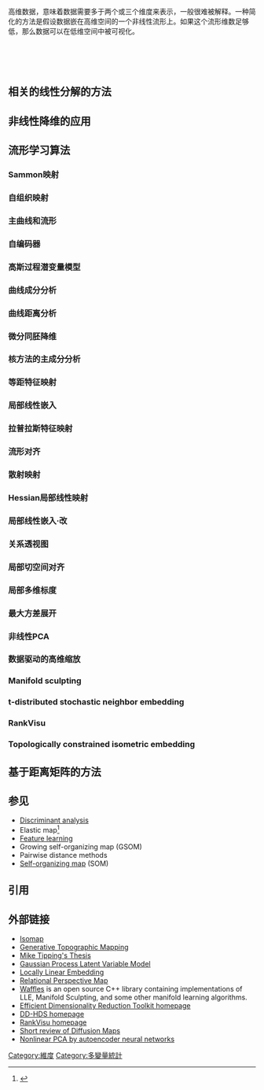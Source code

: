 {{expand|time=2018-06-28T10:14:14+00:00}}
高维数据，意味着数据需要多于两个或三个维度来表示，一般很难被解释。一种简化的方法是假设数据嵌在高维空间的一个非线性流形上。如果这个流形维数足够低，那么数据可以在低维空间中被可视化。[[維度|<br>
<br>
<br>
<br>
<br>
]]

== 相关的线性分解的方法 ==

== 非线性降维的应用 ==

== 流形学习算法 ==

=== Sammon映射 ===

=== 自组织映射 ===

=== 主曲线和流形 ===

=== 自编码器 ===


=== 高斯过程潜变量模型 ===

=== 曲线成分分析 ===

=== 曲线距离分析 ===

=== 微分同胚降维 ===

=== 核方法的主成分分析 ===

=== 等距特征映射 ===

=== 局部线性嵌入 ===

=== 拉普拉斯特征映射 ===
{{Main|拉普拉斯矩阵}}

=== 流形对齐 ===

=== 散射映射 ===

=== Hessian局部线性映射 ===

=== 局部线性嵌入·改 ===

=== 关系透视图 ===

=== 局部切空间对齐 ===

=== 局部多维标度 ===

=== 最大方差展开 ===

=== 非线性PCA ===

=== 数据驱动的高维缩放 ===

=== Manifold sculpting ===

=== t-distributed stochastic neighbor embedding ===

=== RankVisu ===

=== Topologically constrained isometric embedding ===

== 基于距离矩阵的方法 ==

== 参见 ==
* [[線性判別分析|Discriminant analysis]]
* Elastic map<ref>{{Cite web |url=http://bioinfo-out.curie.fr/projects/elmap/ |title=ELastic MAPs |accessdate=2016-05-30 |archive-date=2011-07-20 |archive-url=https://web.archive.org/web/20110720213752/http://bioinfo-out.curie.fr/projects/elmap/ |dead-url=yes }}</ref>
* [[表征学习|Feature learning]]
* Growing self-organizing map (GSOM)
* Pairwise distance methods
* [[自组织映射|Self-organizing map]] (SOM)

== 引用 ==
{{Reflist}}

== 外部链接 ==
* [https://web.archive.org/web/20040411051530/http://isomap.stanford.edu/ Isomap]
* [https://web.archive.org/web/20090204021348/http://www.ncrg.aston.ac.uk/GTM/ Generative Topographic Mapping]
* [http://www.miketipping.com/thesis.htm Mike Tipping's Thesis]
* [https://web.archive.org/web/20081014205611/http://www.dcs.shef.ac.uk/~neil/gplvm/ Gaussian Process Latent Variable Model]
* [http://www.cs.toronto.edu/~roweis/lle/ Locally Linear Embedding]
* [http://www.visumap.net/index.aspx?p=Resources/RpmOverview Relational Perspective Map]
* [http://waffles.sourceforge.net/ Waffles] is an open source C++ library containing implementations of LLE, Manifold Sculpting, and some other manifold learning algorithms.
* [http://shogun-toolbox.org/edrt/ Efficient Dimensionality Reduction Toolkit homepage]{{dead link|date=2018年5月 |bot=InternetArchiveBot |fix-attempted=yes }}
* [https://web.archive.org/web/20091212014948/http://sy.lespi.free.fr/DD-HDS-homepage.html DD-HDS homepage]
* [https://web.archive.org/web/20110720223454/http://sy.lespi.free.fr/RankVisu-homepage.html RankVisu homepage]
* [https://web.archive.org/web/20111002023651/http://tx.technion.ac.il/~rc/diffusion_maps.pdf Short review of Diffusion Maps]
* [http://www.nlpca.org/ Nonlinear PCA by autoencoder neural networks]
[[Category:維度|Category:維度]]
[[Category:多變量統計|Category:多變量統計]]